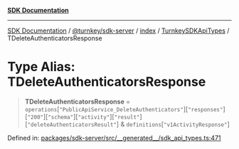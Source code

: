 [**SDK Documentation**](../../../../../../README.mdx)

***

[SDK Documentation](../../../../../../packages.mdx) / [@turnkey/sdk-server](../../../../README.mdx) / [index](../../../README.mdx) / [TurnkeySDKApiTypes](../README.mdx) / TDeleteAuthenticatorsResponse

# Type Alias: TDeleteAuthenticatorsResponse

> **TDeleteAuthenticatorsResponse** = `operations`\[`"PublicApiService_DeleteAuthenticators"`\]\[`"responses"`\]\[`"200"`\]\[`"schema"`\]\[`"activity"`\]\[`"result"`\]\[`"deleteAuthenticatorsResult"`\] & `definitions`\[`"v1ActivityResponse"`\]

Defined in: [packages/sdk-server/src/\_\_generated\_\_/sdk\_api\_types.ts:471](https://github.com/tkhq/sdk/blob/078f5423e923fbd1d7fd39440402d7f01d09c3d0/packages/sdk-server/src/__generated__/sdk_api_types.ts#L471)
